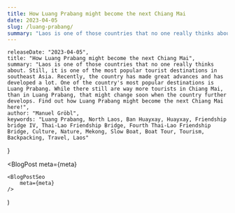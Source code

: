 ```yaml
---
title: How Luang Prabang might become the next Chiang Mai
date: 2023-04-05
slug: /luang-prabang/
summary: "Laos is one of those countries that no one really thinks about. Still, it is one of the most popular tourist destinations in southeast Asia. Recently, the country has made great advances and has developed a lot. One of the country's most popular destinations is Luang Prabang. While there still are way more tourists in Chiang Mai, than in Luang Prabang, that might change soon when the country further develops. Find out how Luang Prabang might become the next Chiang Mai here!"
---
```



    releaseDate: "2023-04-05",
    title: "How Luang Prabang might become the next Chiang Mai",
    summary: "Laos is one of those countries that no one really thinks about. Still, it is one of the most popular tourist destinations in southeast Asia. Recently, the country has made great advances and has developed a lot. One of the country's most popular destinations is Luang Prabang. While there still are way more tourists in Chiang Mai, than in Luang Prabang, that might change soon when the country further develops. Find out how Luang Prabang might become the next Chiang Mai here!",
    author: "Manuel Gröbl",
    keywords: "Luang Prabang, North Laos, Ban Huayxay, Huayxay, Friendship bridge IV, Thai-Lao Friendship Bridge, Fourth Thai-Lao Friendship Bridge, Culture, Nature, Mekong, Slow Boat, Boat Tour, Tourism, Backpacking, Travel, Laos"
}

<BlogPost 
    meta={meta}
>

</BlogPost>

    <BlogPostSeo 
        meta={meta}
    />
)